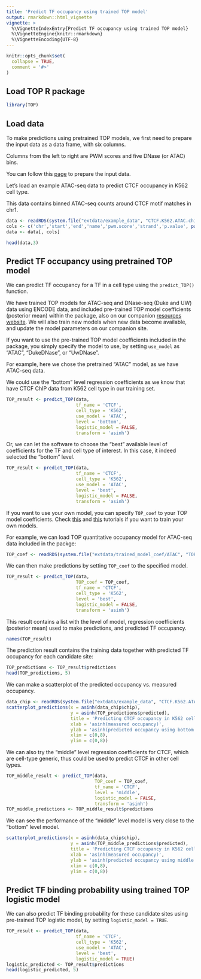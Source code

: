 ```yaml
---
title: 'Predict TF occupancy using trained TOP model'
output: rmarkdown::html_vignette
vignette: >
  %\VignetteIndexEntry{Predict TF occupancy using trained TOP model}
  %\VignetteEngine{knitr::rmarkdown}
  %\VignetteEncoding{UTF-8}
---
```


```r
knitr::opts_chunk$set(
  collapse = TRUE,
  comment = '#>'
)
```

Load TOP R package
---------------------
```r
library(TOP)
```

Load data
-----------

To make predictions using pretrained TOP models, 
we first need to prepare the input data as a data frame, with six columns.

Columns from the left to right are PWM scores and five DNase (or ATAC) bins. 

You can follow this [page](data_preparation.html) to prepare the input data. 

Let's load an example ATAC-seq data to predict CTCF occupancy in K562 cell type. 

This data contains binned ATAC-seq counts around CTCF motif matches in chr1. 
```r
data <- readRDS(system.file("extdata/example_data", "CTCF.K562.ATAC.chip.example.data.rds", package = "TOP"))
cols <- c('chr','start','end','name','pwm.score','strand','p.value', paste0('bin', 1:5))
data <- data[, cols]
```

```r
head(data,3)
```

Predict TF occupancy using pretrained TOP model
------------------------------------------------

We can predict TF occupancy for a TF in a cell type using 
the `predict_TOP()` function.

We have trained TOP models for ATAC-seq and DNase-seq (Duke and UW) data using ENCODE data,
and included pre-trained TOP model coefficients (posterior mean) within the package,
also on our companion [resources website][top-resources-website]. 
We will also train new models when new data become available, 
and update the model parameters on our companion site.

If you want to use the pre-trained TOP model coefficients included in the package,
you simply specify the model to use, by setting `use_model` as "ATAC", 
"DukeDNase", or "UwDNase". 

For example, here we chose the pretrained "ATAC" model, 
as we have ATAC-seq data.

We could use the "bottom" level regression coefficients 
as we know that have CTCF ChIP data from K562 cell type in our training set. 
```r
TOP_result <- predict_TOP(data, 
                          tf_name = 'CTCF', 
                          cell_type = 'K562', 
                          use_model = 'ATAC', 
                          level = 'bottom', 
                          logistic_model = FALSE, 
                          transform = 'asinh')
```

Or, we can let the software to choose the "best" available level of coefficients 
for the TF and cell type of interest. 
In this case, it indeed selected the "bottom" level.
```r
TOP_result <- predict_TOP(data, 
                          tf_name = 'CTCF', 
                          cell_type = 'K562', 
                          use_model = 'ATAC', 
                          level = 'best', 
                          logistic_model = FALSE, 
                          transform = 'asinh')
```

If you want to use your own model, you can specify `TOP_coef` to 
your TOP model coefficients. 
Check [this](train_TOP_model.html) and [this](train_TOP_logistic_model.html) 
tutorials if you want to train your own models.

For example, we can load TOP quantitative occupancy model for ATAC-seq data 
included in the packge:
```r
TOP_coef <- readRDS(system.file("extdata/trained_model_coef/ATAC", "TOP_M5_posterior_mean_coef.rds", package = "TOP"))
```

We can then make predictions by setting `TOP_coef` to the specified model.
```r
TOP_result <- predict_TOP(data, 
                          TOP_coef = TOP_coef, 
                          tf_name = 'CTCF', 
                          cell_type = 'K562', 
                          level = 'best', 
                          logistic_model = FALSE, 
                          transform = 'asinh')
```

This result contains a list with the level of model, 
regression coefficients (posterior mean) used to make predictions, 
and predicted TF occupancy. 
```r
names(TOP_result)
```

The prediction result contains the training data together with predicted 
TF occupancy for each candidate site:
```r
TOP_predictions <- TOP_result$predictions
head(TOP_predictions, 5)
```

We can make a scatterplot of the predicted occupancy vs. measured occupancy.
```r
data_chip <- readRDS(system.file("extdata/example_data", "CTCF.K562.ATAC.chip.example.data.rds", package = "TOP"))
scatterplot_predictions(x = asinh(data_chip$chip),
                        y = asinh(TOP_predictions$predicted),
                        title = 'Predicting CTCF occupancy in K562 cell',
                        xlab = 'asinh(measured occupancy)',
                        ylab = 'asinh(predicted occupancy using bottom level coefficients)',
                        xlim = c(0,8),
                        ylim = c(0,8))
```

We can also try the "middle" level regression coefficients for CTCF, 
which are cell-type generic, thus could be used to predict CTCF in other cell types.
```r
TOP_middle_result <- predict_TOP(data, 
                                 TOP_coef = TOP_coef, 
                                 tf_name = 'CTCF', 
                                 level = 'middle', 
                                 logistic_model = FALSE, 
                                 transform = 'asinh') 
TOP_middle_predictions <- TOP_middle_result$predictions
```

We can see the performance of the "middle" level model is very close to the "bottom" level model.
```r
scatterplot_predictions(x = asinh(data_chip$chip),
                        y = asinh(TOP_middle_predictions$predicted),
                        title = 'Predicting CTCF occupancy in K562 cell',
                        xlab = 'asinh(measured occupancy)',
                        ylab = 'asinh(predicted occupancy using middle level coefficients)',
                        xlim = c(0,8),
                        ylim = c(0,8))
```


Predict TF binding probability using trained TOP logistic model
---------------------------------------------------------------

We can also predict TF binding probability for these candidate sites using 
pre-trained TOP logistic model, by setting `logistic_model = TRUE`.

```r
TOP_result <- predict_TOP(data, 
                          tf_name = 'CTCF',
                          cell_type = 'K562',
                          use_model = 'ATAC',
                          level = 'best',
                          logistic_model = TRUE)
logistic_predicted <- TOP_result$predictions
head(logistic_predicted, 5)
```

[top-resources-website]: https://harteminklab.github.io/TOP-paper-resources

